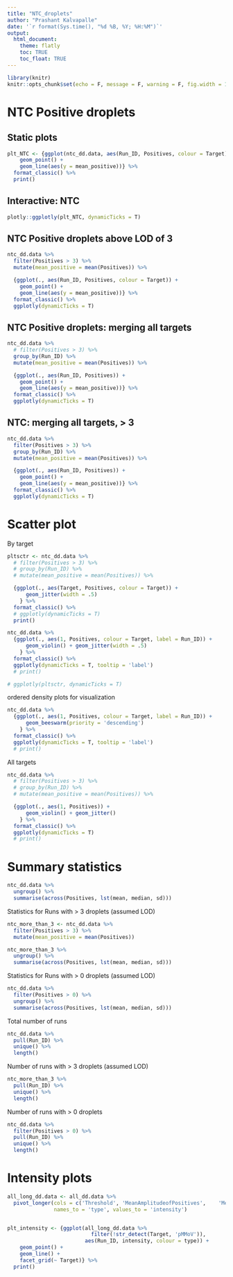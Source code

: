 ```yaml
---
title: "NTC_droplets"
author: "Prashant Kalvapalle"
date: '`r format(Sys.time(), "%d %B, %Y; %H:%M")`'
output: 
  html_document:
    theme: flatly
    toc: TRUE
    toc_float: TRUE
---
```


```r
library(knitr)
knitr::opts_chunk$set(echo = F, message = F, warning = F, fig.width = 12, fig.height = 4)
```

# NTC Positive droplets

## Static plots
```r
plt_NTC <- {ggplot(ntc_dd.data, aes(Run_ID, Positives, colour = Target)) +
    geom_point() + 
    geom_line(aes(y = mean_positive))} %>% 
  format_classic() %>% 
  print()

```

## Interactive: NTC

```r

plotly::ggplotly(plt_NTC, dynamicTicks = T)

```

## NTC Positive droplets above LOD of 3

```r

ntc_dd.data %>%
  filter(Positives > 3) %>% 
  mutate(mean_positive = mean(Positives)) %>% 

  {ggplot(., aes(Run_ID, Positives, colour = Target)) +
    geom_point() + 
    geom_line(aes(y = mean_positive))} %>% 
  format_classic() %>% 
  ggplotly(dynamicTicks = T)

```

## NTC Positive droplets: merging all targets

```r

ntc_dd.data %>%
  # filter(Positives > 3) %>% 
  group_by(Run_ID) %>% 
  mutate(mean_positive = mean(Positives)) %>% 

  {ggplot(., aes(Run_ID, Positives)) +
    geom_point() + 
    geom_line(aes(y = mean_positive))} %>% 
  format_classic() %>% 
  ggplotly(dynamicTicks = T)

```
## NTC: merging all targets, > 3

```r

ntc_dd.data %>%
  filter(Positives > 3) %>%
  group_by(Run_ID) %>% 
  mutate(mean_positive = mean(Positives)) %>% 

  {ggplot(., aes(Run_ID, Positives)) +
    geom_point() + 
    geom_line(aes(y = mean_positive))} %>% 
  format_classic() %>% 
  ggplotly(dynamicTicks = T)

```

# Scatter plot

By target
```r

pltsctr <- ntc_dd.data %>%
  # filter(Positives > 3) %>% 
  # group_by(Run_ID) %>% 
  # mutate(mean_positive = mean(Positives)) %>% 

  {ggplot(., aes(Target, Positives, colour = Target)) +
      geom_jitter(width = .5)
    } %>% 
  format_classic() %>% 
  # ggplotly(dynamicTicks = T)
  print()

ntc_dd.data %>%
  {ggplot(., aes(1, Positives, colour = Target, label = Run_ID)) +
      geom_violin() + geom_jitter(width = .5)
    } %>% 
  format_classic() %>% 
  ggplotly(dynamicTicks = T, tooltip = 'label')
  # print()

# ggplotly(pltsctr, dynamicTicks = T)

```

ordered density plots for visualization

```r

ntc_dd.data %>%
  {ggplot(., aes(1, Positives, colour = Target, label = Run_ID)) +
      geom_beeswarm(priority = 'descending')
    } %>% 
  format_classic() %>% 
  ggplotly(dynamicTicks = T, tooltip = 'label')
  # print()

```

All targets
```r

ntc_dd.data %>%
  # filter(Positives > 3) %>% 
  # group_by(Run_ID) %>% 
  # mutate(mean_positive = mean(Positives)) %>% 

  {ggplot(., aes(1, Positives)) +
      geom_violin() + geom_jitter()
    } %>% 
  format_classic() %>% 
  ggplotly(dynamicTicks = T)
  # print()

```


# Summary statistics

```r

ntc_dd.data %>% 
  ungroup() %>% 
  summarise(across(Positives, lst(mean, median, sd)))
```
Statistics for Runs with > 3 droplets (assumed LOD)

```r

ntc_more_than_3 <- ntc_dd.data %>% 
  filter(Positives > 3) %>% 
  mutate(mean_positive = mean(Positives)) 

ntc_more_than_3 %>% 
  ungroup() %>% 
  summarise(across(Positives, lst(mean, median, sd)))
```
Statistics for Runs with > 0 droplets (assumed LOD)

```r

ntc_dd.data %>% 
  filter(Positives > 0) %>% 
  ungroup() %>% 
  summarise(across(Positives, lst(mean, median, sd)))
```

Total number of runs

```r

ntc_dd.data %>% 
  pull(Run_ID) %>% 
  unique() %>% 
  length() 

```

Number of runs with > 3 droplets (assumed LOD)

```r

ntc_more_than_3 %>% 
  pull(Run_ID) %>% 
  unique() %>% 
  length() 

```
Number of runs with > 0 droplets

```r

ntc_dd.data %>% 
  filter(Positives > 0) %>% 
  pull(Run_ID) %>% 
  unique() %>% 
  length() 

```

# Intensity plots

```r
all_long_dd.data <- all_dd.data %>% 
  pivot_longer(cols = c('Threshold', 'MeanAmplitudeofPositives',	'MeanAmplitudeofNegatives'), 
               names_to = 'type', values_to = 'intensity') 


plt_intensity <- {ggplot(all_long_dd.data %>% 
                           filter(!str_detect(Target, 'pMMoV')),
                         aes(Run_ID, intensity, colour = type)) +
    geom_point() + 
    geom_line() +
    facet_grid(~ Target)} %>% 
  print()

```

